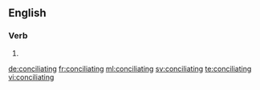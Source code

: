 
==English==

===Verb===
{{head|en}}

# {{present participle of|conciliate}}

[[de:conciliating]]
[[fr:conciliating]]
[[ml:conciliating]]
[[sv:conciliating]]
[[te:conciliating]]
[[vi:conciliating]]